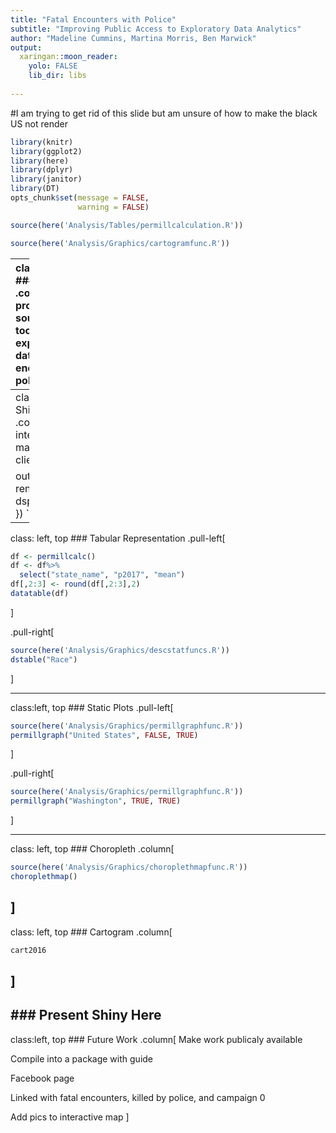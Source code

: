 ```yaml
---
title: "Fatal Encounters with Police"
subtitle: "Improving Public Access to Exploratory Data Analytics"
author: "Madeline Cummins, Martina Morris, Ben Marwick"
output:
  xaringan::moon_reader:
    yolo: FALSE     
    lib_dir: libs
    
---
```


#I am trying to get rid of this slide but am unsure of how to make the black US not render
```r
library(knitr)
library(ggplot2)
library(here)
library(dplyr)
library(janitor)
library(DT)
opts_chunk$set(message = FALSE,
               warning = FALSE)
```

```r
source(here('Analysis/Tables/permillcalculation.R'))
```

```r
source(here('Analysis/Graphics/cartogramfunc.R'))
```
---
class: left, top
### Outline
.column[
Goal: To provide open-source, simple tools for exploring the data on fatal 
encounters with police

Build Shiny App

Simple Exploratory Data Analytics
]

---
class: left, top
### Shiny App
.column[
UI (user interface) - makes what the client sees
```r
tabPanel("Descriptive Statistics",
        fluidPage(titlePanel("Descriptive Statistics"),
          sidebarLayout(
            sidebarPanel(
              selectInput("dem", "Demographic", c("Race", "Gender", "Age")),
              h6("Please take note that the data we have right now is still a work in progress so some of the data is missing. This means that there is a possibility that the trends displayed aren't the true trends for the data.")
            ),
            mainPanel(dataTableOutput("dstbl"), plotOutput("dsplt")))))
```
Server - interacts with r codes and functions
```r
output$dstbl <- renderDataTable({
    dstable(input$dem)
  }) 
  
output$dsplt <- renderPlot({
    dsplot(input$dem)
  })
```
]
---

class: left, top
### Tabular Representation
.pull-left[
```r
df <- permillcalc()
df <- df%>%
  select("state_name", "p2017", "mean")
df[,2:3] <- round(df[,2:3],2)
datatable(df)
```
]

.pull-right[
```r
source(here('Analysis/Graphics/descstatfuncs.R'))
dstable("Race")
```
]

---

class:left, top
### Static Plots
.pull-left[
```r
source(here('Analysis/Graphics/permillgraphfunc.R'))
permillgraph("United States", FALSE, TRUE)
```
]

.pull-right[
```r
source(here('Analysis/Graphics/permillgraphfunc.R'))
permillgraph("Washington", TRUE, TRUE)
```
]

---

class: left, top
### Choropleth
.column[
```r
source(here('Analysis/Graphics/choroplethmapfunc.R'))
choroplethmap()
```
]
---

class: left, top
### Cartogram
.column[
```r
cart2016
```
]
---
### Present Shiny Here
---
class:left, top
### Future Work
.column[
Make work publicaly available

Compile into a package with guide

Facebook page

Linked with fatal encounters, killed by police, and campaign 0

Add pics to interactive map
]